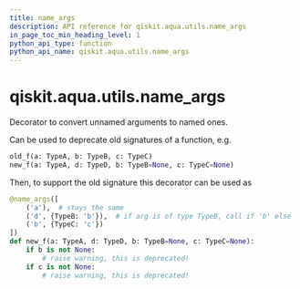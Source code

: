 ```yaml
---
title: name_args
description: API reference for qiskit.aqua.utils.name_args
in_page_toc_min_heading_level: 1
python_api_type: function
python_api_name: qiskit.aqua.utils.name_args
---
```


# qiskit.aqua.utils.name\_args

<Function id="qiskit.aqua.utils.name_args" name="name_args" isDedicatedPage={true} github="https://github.com/qiskit-community/qiskit-aqua/tree/stable/0.9/qiskit/aqua/utils/name_unnamed_args.py" signature="name_args(mapping, skip=0)">
  Decorator to convert unnamed arguments to named ones.

  Can be used to deprecate old signatures of a function, e.g.

  ```python
  old_f(a: TypeA, b: TypeB, c: TypeC)
  new_f(a: TypeA, d: TypeD, b: TypeB=None, c: TypeC=None)
  ```

  Then, to support the old signature this decorator can be used as

  ```python
  @name_args([
      ('a'),  # stays the same
      ('d', {TypeB: 'b'}),  # if arg is of type TypeB, call if 'b' else 'd'
      ('b', {TypeC: 'c'})
  ])
  def new_f(a: TypeA, d: TypeD, b: TypeB=None, c: TypeC=None):
      if b is not None:
          # raise warning, this is deprecated!
      if c is not None:
          # raise warning, this is deprecated!
  ```
</Function>

